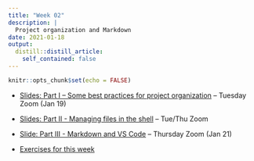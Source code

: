 ```yaml
---
title: "Week 02"
description: |
  Project organization and Markdown
date: 2021-01-18
output:
  distill::distill_article:
    self_contained: false
---
```


```r
knitr::opts_chunk$set(echo = FALSE)
```

- [Slides: Part I -- Some best practices for project
  organization](slides/02-1-proj-org.html) -- Tuesday Zoom (Jan 19)

- [Slides: Part II - Managing files in the shell](slides/02-2-shfiles.html) -- Tue/Thu Zoom

- [Slide: Part III - Markdown and VS Code](slides/02-3-md.html) -- Thursday Zoom (Jan 21)

- [Exercises for this week](../../w02_exercises.html)
